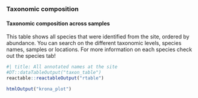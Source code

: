 
### Taxonomic composition

#### Taxonomic composition across samples

This table shows all species that were identified from the site, ordered by abundance. You can search on the different taxonomic levels, species names, samples or locations. For more information on each species check out the species tab!

```r
#| title: All annotated names at the site
#DT::dataTableOutput("taxon_table")
reactable::reactableOutput("rtable")
```


```r
htmlOutput("krona_plot")
```

<!--
## Row {.tabset}
### Taxonomic composition {orientation="rows" scrolling="true"}
####
##### Row 1
::: {.card title="Taxonomic composition across samples"}

This table shows all species that were identified from the site, ordered by abundance. You can search on the different taxonomic levels, species names, samples or locations. For more information on each species check out the species tab!

```r
#| title: All annotated names at the site
#DT::dataTableOutput("taxon_table")
reactable::reactableOutput("rtable")
```

:::

##### Row 2
```r
htmlOutput("krona_plot")
```


### Sources

##### Row 1

```r
#| title: Source of species
library(plotly)

dat <- data.frame(
    labels = c("Total", "OBIS", "GBIF", "Shared"),
    parents = c("", "Total", "Total", "Total"),
    values = c(50, 10, 15, 25)
)

fig <- plot_ly(
  type='treemap',
  labels=dat$labels,
  parents=dat$parents,
  values= dat$values,
  textinfo="label+percent parent",
  branchvalues="total",
  marker=list(colors=c("white", "#1e6091", "#1a759f", "#168aad")),
  domain=list(column=0))

fig
```

##### Row 2

::: {.card title="Status of knowledge on databases"}
Number of records: <span style="font-weight: 900; font-size: 30px; color: #0277d4;">1500000</span>

The first record for this region on OBIS is from: 
<span style="font-weight: 900; font-size: 30px; color: #0277d4;">1995</span>

The most recent record for this region on GBIF is from: 
<span style="font-weight: 900; font-size: 30px; color: #0277d4;">2024</span>

:::
-->